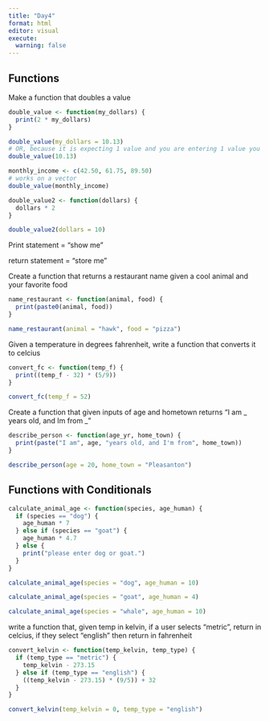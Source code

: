 ```yaml
---
title: "Day4"
format: html
editor: visual
execute: 
  warning: false
---
```


## Functions

Make a function that doubles a value

```r
double_value <- function(my_dollars) {
  print(2 * my_dollars)
}

double_value(my_dollars = 10.13)
# OR, because it is expecting 1 value and you are entering 1 value you do not need to specify
double_value(10.13)
```

```r
monthly_income <- c(42.50, 61.75, 89.50)
# works on a vector
double_value(monthly_income)
```

```r

double_value2 <- function(dollars) {
  dollars * 2
}

double_value2(dollars = 10)
```

Print statement = "show me"

return statement = "store me"

Create a function that returns a restaurant name given a cool animal and your favorite food

```r
name_restaurant <- function(animal, food) {
  print(paste0(animal, food))
}

name_restaurant(animal = "hawk", food = "pizza")
```

Given a temperature in degrees fahrenheit, write a function that converts it to celcius

```r
convert_fc <- function(temp_f) {
  print((temp_f - 32) * (5/9))
}

```

```r

convert_fc(temp_f = 52)
```

Create a function that given inputs of age and hometown returns "I am \_ years old, and Im from \_"

```r
describe_person <- function(age_yr, home_town) {
  print(paste("I am", age, "years old, and I'm from", home_town))
}

describe_person(age = 20, home_town = "Pleasanton")
```

## Functions with Conditionals

```r
calculate_animal_age <- function(species, age_human) {
  if (species == "dog") {
    age_human * 7
  } else if (species == "goat") {
    age_human * 4.7
  } else {
    print("please enter dog or goat.")
  }
}
```

```r
calculate_animal_age(species = "dog", age_human = 10)

calculate_animal_age(species = "goat", age_human = 4)

calculate_animal_age(species = "whale", age_human = 10)
```

write a function that, given temp in kelvin, if a user selects "metric", return in celcius, if they select "english" then return in fahrenheit

```r
convert_kelvin <- function(temp_kelvin, temp_type) {
  if (temp_type == "metric") {
    temp_kelvin - 273.15
  } else if (temp_type == "english") {
    ((temp_kelvin - 273.15) * (9/5)) + 32
  }
}

convert_kelvin(temp_kelvin = 0, temp_type = "english")
```
